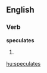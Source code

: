 
==English==

===Verb===
'''speculates'''

# {{third-person singular of|[[speculate]]}}

[[hu:speculates]]